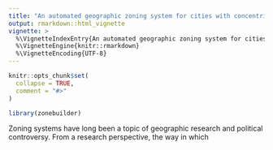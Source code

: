 ```yaml
---
title: "An automated geographic zoning system for cities with concentric segmented annuli"
output: rmarkdown::html_vignette
vignette: >
  %\VignetteIndexEntry{An automated geographic zoning system for cities with concentric segmented annuli}
  %\VignetteEngine{knitr::rmarkdown}
  %\VignetteEncoding{UTF-8}
---
```


```r
knitr::opts_chunk$set(
  collapse = TRUE,
  comment = "#>"
)
```

```r
library(zonebuilder)
```

Zoning systems have long been a topic of geographic research and political controversy.
From a research perspective, the way in which

